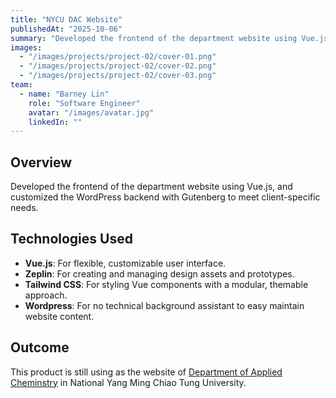 ```yaml
---
title: "NYCU DAC Website"
publishedAt: "2025-10-06"
summary: "Developed the frontend of the department website using Vue.js, and customized the WordPress backend with Gutenberg to meet client-specific needs."
images:
  - "/images/projects/project-02/cover-01.png"
  - "/images/projects/project-02/cover-02.png"
  - "/images/projects/project-02/cover-03.png"
team:
  - name: "Barney Lin"
    role: "Software Engineer"
    avatar: "/images/avatar.jpg"
    linkedIn: ""
---
```


## Overview

Developed the frontend of the department website using Vue.js, and customized the WordPress backend with Gutenberg to meet client-specific needs.

## Technologies Used

- **Vue.js**: For flexible, customizable user interface.
- **Zeplin**: For creating and managing design assets and prototypes.
- **Tailwind CSS**: For styling Vue components with a modular, themable approach.
- **Wordpress**: For no technical background assistant to easy maintain website content.

## Outcome

This product is still using as the website of [Department of Applied Cheminstry](https://www.dac.nycu.edu.tw/?lang=zh) in National Yang Ming Chiao Tung University.